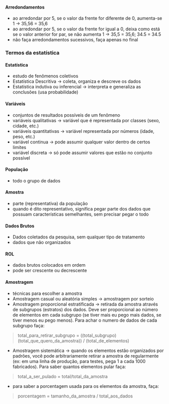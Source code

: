 






#### Arredondamentos

-   ao arredondar por 5, se o valor da frente for diferente de 0,
    aumenta-se 1 → 35,56 = 35,6
-   ao arredondar por 5, se o valor da frente for igual a 0, deixa como
    está se o valor anterior for par, se não aumenta 1 → 35,5 = 35,6;
    34.5 = 34.5
-   não faça arredondamentos sucessivos, faça apenas no final








### Termos da estatística

#### Estatística

-   estudo de fenômenos coletivos
-   Estatística Descritiva → coleta, organiza e descreve os dados
-   Estatística indutiva ou inferencial → interpreta e generaliza as
    conclusões (usa probabilidade)

#### Variáveis

-   conjuntos de resultados possíveis de um fenômeno
-   variáveis qualitativas → variável que é representada por classes
    (sexo, cidade, etc.)
-   variáveis quantitativas → variável representada por números (idade,
    peso, etc.)
-   variável continua → pode assumir qualquer valor dentro de certos
    limites
-   variável discreta → só pode assumir valores que estão no conjunto
    possível

#### População

-   todo o grupo de dados

#### Amostra

-   parte (representativa) da população
-   quando é dito representativo, significa pegar parte dos dados que
    possuam características semelhantes, sem precisar pegar o todo

#### Dados Brutos

-   Dados coletados da pesquisa, sem qualquer tipo de tratamento
-   dados que não organizados

#### ROL

-   dados brutos colocados em ordem
-   pode ser crescente ou decrescente

#### Amostragem

-   técnicas para escolher a amostra
-   Amostragem casual ou aleatória simples → amostragem por sorteio
-   Amostragem proporcional estratificada → retirada da amostra através
    de subgrupos (estratos) dos dados. Deve ser proporcional ao número
    de elementos em cada subgrupo (se tiver mais eu pego mais dados, se
    tiver menos eu pego menos). Para achar o numero de dados de cada
    subgrupo faça:

> total_para_retirar_subgrupo =
> ((total_subgrupo)(total_que_quero_da_amostra)) / (total_de_elementos)

-   Amostragem sistemática → quando os elementos estão organizados por
    padrões, você pode arbitrariamente retirar a amostra de regularmente
    (ex: em uma linha de produção, para testes, pega 1 a cada 1000
    fabricados). Para saber quantos elementos pular faça:

> total_a_ser_pulado = total/total_da_amostra

-   para saber a porcentagem usada para os elementos da amostra, faça:

> porcentagem = tamanho_da_amostra / total_aos_dados


